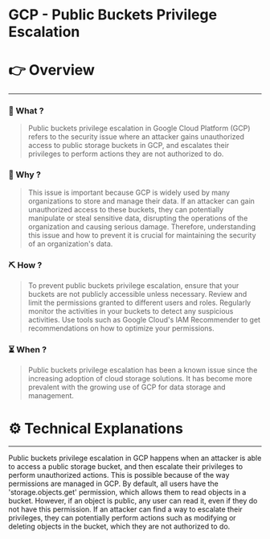 # GCP - Public Buckets Privilege Escalation


# 👉 Overview

---

### 👀 What ?

> Public buckets privilege escalation in Google Cloud Platform (GCP) refers to the security issue where an attacker gains unauthorized access to public storage buckets in GCP, and escalates their privileges to perform actions they are not authorized to do.
> 

### 🧐 Why ?

> This issue is important because GCP is widely used by many organizations to store and manage their data. If an attacker can gain unauthorized access to these buckets, they can potentially manipulate or steal sensitive data, disrupting the operations of the organization and causing serious damage. Therefore, understanding this issue and how to prevent it is crucial for maintaining the security of an organization's data.
> 

### ⛏️ How ?

> To prevent public buckets privilege escalation, ensure that your buckets are not publicly accessible unless necessary. Review and limit the permissions granted to different users and roles. Regularly monitor the activities in your buckets to detect any suspicious activities. Use tools such as Google Cloud's IAM Recommender to get recommendations on how to optimize your permissions.
> 

### ⏳ When ?

> Public buckets privilege escalation has been a known issue since the increasing adoption of cloud storage solutions. It has become more prevalent with the growing use of GCP for data storage and management.
> 

# ⚙️ Technical Explanations

---

Public buckets privilege escalation in GCP happens when an attacker is able to access a public storage bucket, and then escalate their privileges to perform unauthorized actions. This is possible because of the way permissions are managed in GCP. By default, all users have the 'storage.objects.get' permission, which allows them to read objects in a bucket. However, if an object is public, any user can read it, even if they do not have this permission. If an attacker can find a way to escalate their privileges, they can potentially perform actions such as modifying or deleting objects in the bucket, which they are not authorized to do.
